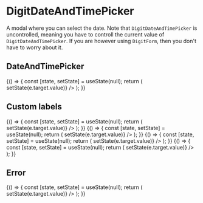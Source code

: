 
<Meta
    title="Elements|DigitDateAndTimePicker"
    component={DigitDateAndTimePicker}
/>

# DigitDateAndTimePicker

A modal where you can select the date. Note that `DigitDateAndTimePicker` is uncontrolled, meaning you have to controll the current value of `DigitDateAndTimePicker`. If you are however using `DigitForm`, then you don't have to worry about it.

## DateAndTimePicker

<Preview>
    <Story name="Normal">
        {() => {
            const [state, setState] = useState(null);
            return (
                <DigitDateAndTimePicker
                    upperLabel="Upper label"
                    lowerLabel="Lower label"
                    value={state}
                    onChange={e => setState(e.target.value)}
                />
            );
        }}
    </Story>
</Preview>

## Custom labels

<Preview>
    <Story name="Custom label cancel">
        {() => {
            const [state, setState] = useState(null);
            return (
                <DigitDateAndTimePicker
                    upperLabel="Custom cancel and ok label"
                    lowerLabel="Lower label"
                    okLabel="Select date"
                    cancelLabel="Nah, don't want this"
                    value={state}
                    onChange={e => setState(e.target.value)}
                />
            );
        }}
    </Story>
    <Story name="Custom label empty">
        {() => {
            const [state, setState] = useState(null);
            return (
                <DigitDateAndTimePicker
                    upperLabel="Custom empty label"
                    lowerLabel="Lower label"
                    emptyLabel="Pick a date! Quick!"
                    value={state}
                    onChange={e => setState(e.target.value)}
                />
            );
        }}
    </Story>
</Preview>

<Preview>
    <Story name="Today button">
        {() => {
            const [state, setState] = useState(null);
            return (
                <DigitDateAndTimePicker
                    upperLabel="A 'Today'/'Now' button"
                    lowerLabel="Lower label"
                    showTodayButton={true}
                    value={state}
                    onChange={e => setState(e.target.value)}
                />
            );
        }}
    </Story>
    <Story name="Custom now label">
        {() => {
            const [state, setState] = useState(null);
            return (
                <DigitDateAndTimePicker
                    upperLabel="Custom 'today' label"
                    lowerLabel="Lower label"
                    showTodayButton={true}
                    todayLabel="Bring me to today"
                    value={state}
                    onChange={e => setState(e.target.value)}
                />
            );
        }}
    </Story>
</Preview>

## Error

<Preview>
    <Story name="Normal error">
        {() => {
            const [state, setState] = useState(null);
            return (
                <DigitDateAndTimePicker
                    upperLabel="Upper label"
                    lowerLabel="Lower label"
                    error
                    errorMessage="This is an error"
                    value={state}
                    onChange={e => setState(e.target.value)}
                />
            );
        }}
    </Story>
</Preview>

<Props of={DigitDateAndTimePicker} />
